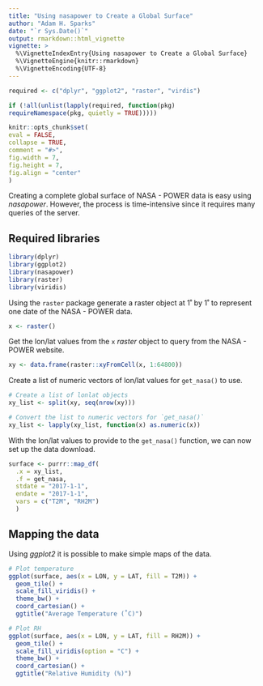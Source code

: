 ```yaml
---
title: "Using nasapower to Create a Global Surface"
author: "Adam H. Sparks"
date: "`r Sys.Date()`"
output: rmarkdown::html_vignette
vignette: >
  %\VignetteIndexEntry{Using nasapower to Create a Global Surface}
  %\VignetteEngine{knitr::rmarkdown}
  %\VignetteEncoding{UTF-8}
---
```

```r
required <- c("dplyr", "ggplot2", "raster", "virdis")

if (!all(unlist(lapply(required, function(pkg)
requireNamespace(pkg, quietly = TRUE)))))

knitr::opts_chunk$set(
eval = FALSE,
collapse = TRUE,
comment = "#>",
fig.width = 7,
fig.height = 7,
fig.align = "center"
)
```

Creating a complete global surface of NASA - POWER data is easy using
_nasapower_. However, the process is time-intensive since it requires many
queries of the server.

## Required libraries

```r
library(dplyr)
library(ggplot2)
library(nasapower)
library(raster)
library(viridis)
```

Using the `raster` package generate a raster object at 1˚ by 1˚ to represent one
date of the NASA - POWER data.

```r
x <- raster()
```

Get the lon/lat values from the `x` _raster_ object to query from the NASA -
POWER website.

```r
xy <- data.frame(raster::xyFromCell(x, 1:64800))
```

Create a list of numeric vectors of lon/lat values for `get_nasa()` to use.

```r
# Create a list of lonlat objects
xy_list <- split(xy, seq(nrow(xy)))

# Convert the list to numeric vectors for `get_nasa()`
xy_list <- lapply(xy_list, function(x) as.numeric(x))
```

With the lon/lat values to provide to the `get_nasa()` function, we can now set
up the data download.

```r

surface <- purrr::map_df(
  .x = xy_list,
  .f = get_nasa,
  stdate = "2017-1-1",
  endate = "2017-1-1",
  vars = c("T2M", "RH2M")
  )

```

## Mapping the data

Using _ggplot2_ it is possible to make simple maps of the data.

```r
# Plot temperature
ggplot(surface, aes(x = LON, y = LAT, fill = T2M)) +
  geom_tile() +
  scale_fill_viridis() +
  theme_bw() +
  coord_cartesian() +
  ggtitle("Average Temperature (˚C)")

# Plot RH
ggplot(surface, aes(x = LON, y = LAT, fill = RH2M)) +
  geom_tile() +
  scale_fill_viridis(option = "C") +
  theme_bw() +
  coord_cartesian() +
  ggtitle("Relative Humidity (%)")
```
